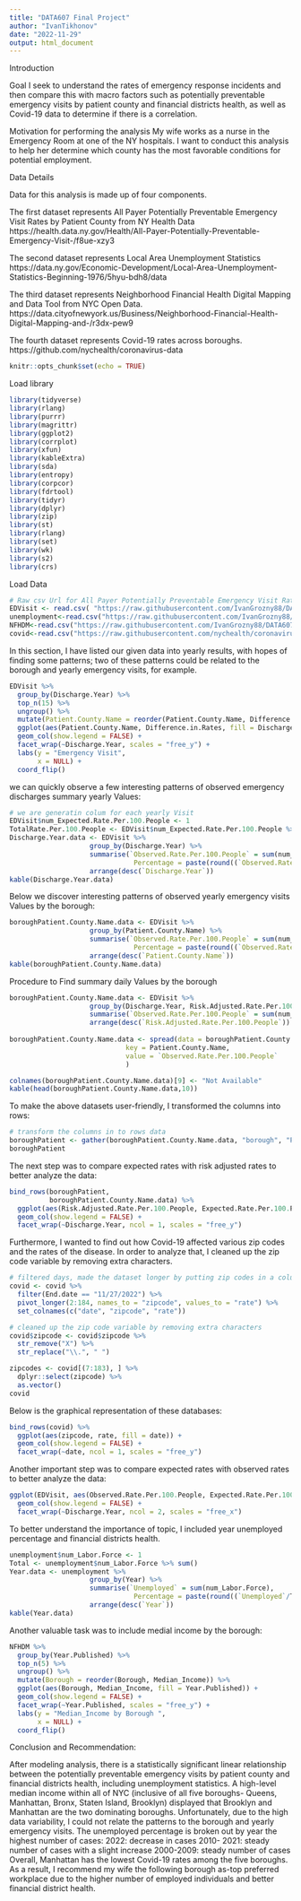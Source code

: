 ---
title: "DATA607 Final Project"
author: "IvanTikhonov"
date: "2022-11-29"
output: html_document
---


Introduction

Goal
I seek to understand the rates of emergency response incidents and then compare this 
with macro factors such as potentially preventable emergency visits by patient county and financial districts health,
as well as Covid-19 data to determine if there is a correlation.




Motivation for performing the analysis
My wife works as a nurse in the Emergency Room at one of the NY hospitals. 
I want to conduct this analysis to help her determine which county has the most favorable conditions for potential employment.


Data Details

 Data for this analysis is made up of four components.

 The first dataset represents All Payer Potentially Preventable Emergency Visit Rates by Patient County from NY Health Data 
 https://health.data.ny.gov/Health/All-Payer-Potentially-Preventable-Emergency-Visit-/f8ue-xzy3


 The second dataset represents Local Area Unemployment Statistics
 https://data.ny.gov/Economic-Development/Local-Area-Unemployment-Statistics-Beginning-1976/5hyu-bdh8/data

 The third dataset represents Neighborhood Financial Health Digital Mapping and Data Tool from NYC Open Data.
 https://data.cityofnewyork.us/Business/Neighborhood-Financial-Health-Digital-Mapping-and-/r3dx-pew9
 
 The fourth dataset represents Covid-19 rates across boroughs. 
 https://github.com/nychealth/coronavirus-data
 

```{r}
knitr::opts_chunk$set(echo = TRUE)
```

Load library
```{r}
library(tidyverse)
library(rlang)
library(purrr)
library(magrittr)
library(ggplot2)
library(corrplot)
library(xfun)
library(kableExtra)
library(sda)
library(entropy)
library(corpcor)
library(fdrtool)
library(tidyr)
library(dplyr)
library(zip)
library(st)
library(rlang)
library(set)
library(wk)
library(s2)
library(crs)
```


Load Data
```{r}
# Raw csv Url for All Payer Potentially Preventable Emergency Visit Rates by Patient County from NY Health Data.
EDVisit <- read.csv( "https://raw.githubusercontent.com/IvanGrozny88/DATA607-Final-Project/main/All_Payer_Potentially_Preventable_Emergency_Visit__PPV__Rates_by_Patient_County__SPARCS____Beginning_2011_Chart.csv", sep=",",header = TRUE)
unemployment<-read.csv("https://raw.githubusercontent.com/IvanGrozny88/DATA607-Final-Project/main/Local_Area_Unemployment_Statistics__Beginning_1976.csv", sep=",",header = TRUE)
NFHDM<-read.csv("https://raw.githubusercontent.com/IvanGrozny88/DATA607-Final-Project/main/Neighborhood_Financial_Health_Digital_Mapping_and_Data_Tool.csv", sep=",",header = TRUE)
covid<-read.csv("https://raw.githubusercontent.com/nychealth/coronavirus-data/master/latest/pp-by-modzcta.csv", sep=",",header = TRUE)
```


In this section, I have listed our given data into yearly results, with hopes of finding some patterns; two of these patterns could be related to the borough and yearly emergency visits, for example.


```{r}
EDVisit %>%
  group_by(Discharge.Year) %>%
  top_n(15) %>%
  ungroup() %>%
  mutate(Patient.County.Name = reorder(Patient.County.Name, Difference.in.Rates)) %>%
  ggplot(aes(Patient.County.Name, Difference.in.Rates, fill = Discharge.Year)) +
  geom_col(show.legend = FALSE) +
  facet_wrap(~Discharge.Year, scales = "free_y") +
  labs(y = "Emergency Visit",
       x = NULL) +
  coord_flip()
```








we can quickly observe a few interesting patterns of observed emergency discharges summary yearly Values:
```{r}
# we are generatin colum for each yearly Visit
EDVisit$num_Expected.Rate.Per.100.People <- 1
TotalRate.Per.100.People <- EDVisit$num_Expected.Rate.Per.100.People %>% sum()
Discharge.Year.data <- EDVisit %>%
                    group_by(Discharge.Year) %>%
                    summarise(`Observed.Rate.Per.100.People` = sum(num_Expected.Rate.Per.100.People),
                               Percentage = paste(round((`Observed.Rate.Per.100.People`/TotalRate.Per.100.People)*100,2),"%"))  %>%
                    arrange(desc(`Discharge.Year`))
kable(Discharge.Year.data)
```
Below we discover interesting patterns of observed yearly emergency visits Values by the borough:

```{r}
boroughPatient.County.Name.data <- EDVisit %>%
                    group_by(Patient.County.Name) %>%
                    summarise(`Observed.Rate.Per.100.People` = sum(num_Expected.Rate.Per.100.People),
                               Percentage = paste(round((`Observed.Rate.Per.100.People`/TotalRate.Per.100.People)*100,2),"%") )  %>%
                    arrange(desc(`Patient.County.Name`))
kable(boroughPatient.County.Name.data)
```
Procedure to Find summary daily Values by the borough


```{r}
boroughPatient.County.Name.data <- EDVisit %>%
                    group_by(Discharge.Year, Risk.Adjusted.Rate.Per.100.People, Expected.Rate.Per.100.People, Patient.County.Name) %>%
                    summarise(`Observed.Rate.Per.100.People` = sum(num_Expected.Rate.Per.100.People))  %>%
                    arrange(desc(`Risk.Adjusted.Rate.Per.100.People`))
                    
boroughPatient.County.Name.data <- spread(data = boroughPatient.County.Name.data,
                             key = Patient.County.Name,
                             value = `Observed.Rate.Per.100.People`
                             )

colnames(boroughPatient.County.Name.data)[9] <- "Not Available"
kable(head(boroughPatient.County.Name.data,10))
```


To make the above datasets user-friendly, I transformed the columns into rows:



```{r}
# transform the columns in to rows data
boroughPatient <- gather(boroughPatient.County.Name.data, "borough", "Patient", 4:65)
boroughPatient
```









The next step was to compare expected rates with risk adjusted rates to better analyze the data:



```{r}
bind_rows(boroughPatient, 
          boroughPatient.County.Name.data) %>%
  ggplot(aes(Risk.Adjusted.Rate.Per.100.People, Expected.Rate.Per.100.People, fill = Discharge.Year)) +
  geom_col(show.legend = FALSE) +
  facet_wrap(~Discharge.Year, ncol = 1, scales = "free_y")
```

Furthermore, I wanted to find out how Covid-19 affected various zip codes and the rates of the disease. In order to analyze that, I cleaned up the zip code variable by removing extra characters.

```{r}
# filtered days, made the dataset longer by putting zip codes in a column
covid <- covid %>%
  filter(End.date == "11/27/2022") %>%
  pivot_longer(2:184, names_to = "zipcode", values_to = "rate") %>%
  set_colnames(c("date", "zipcode", "rate"))

# cleaned up the zip code variable by removing extra characters
covid$zipcode <- covid$zipcode %>%
  str_remove("X") %>%
  str_replace("\\.", " ")

zipcodes <- covid[(7:183), ] %>%
  dplyr::select(zipcode) %>%
  as.vector()
covid 
```

Below is the graphical representation of these databases:





```{r}
bind_rows(covid) %>%
  ggplot(aes(zipcode, rate, fill = date)) +
  geom_col(show.legend = FALSE) +
  facet_wrap(~date, ncol = 1, scales = "free_y")
```




Another important step was to compare expected rates with observed rates to better analyze the data:


```{r}
ggplot(EDVisit, aes(Observed.Rate.Per.100.People, Expected.Rate.Per.100.People, fill = Discharge.Year)) +
  geom_col(show.legend = FALSE) +
  facet_wrap(~Discharge.Year, ncol = 2, scales = "free_x")

```


To better understand the importance of topic, I included year unemployed percentage and financial districts health. 



```{r}
unemployment$num_Labor.Force <- 1
Total <- unemployment$num_Labor.Force %>% sum()
Year.data <- unemployment %>%
                    group_by(Year) %>%
                    summarise(`Unemployed` = sum(num_Labor.Force),
                               Percentage = paste(round((`Unemployed`/Total)*100,2),"%"))  %>%
                    arrange(desc(`Year`))
kable(Year.data)
```



Another valuable task was to include medial income by the borough:




```{r}
NFHDM %>%
  group_by(Year.Published) %>%
  top_n(5) %>%
  ungroup() %>%
  mutate(Borough = reorder(Borough, Median_Income)) %>%
  ggplot(aes(Borough, Median_Income, fill = Year.Published)) +
  geom_col(show.legend = FALSE) +
  facet_wrap(~Year.Published, scales = "free_y") +
  labs(y = "Median_Income by Borough ",
       x = NULL) +
  coord_flip()
```


Conclusion and Recommendation:


After modeling analysis, there is a statistically significant linear relationship between the potentially preventable
emergency visits by patient county and financial districts health, including unemployment statistics. 
 A high-level median income within all of NYC (inclusive of all five boroughs- Queens, Manhattan, Bronx, Staten Island, Brooklyn) displayed that Brooklyn and Manhattan are the two dominating boroughs. Unfortunately, due to the high data variability, I could not relate the patterns to the borough and yearly emergency visits.
The unemployed percentage is broken out by year the highest number of cases:
2022: decrease in cases
2010- 2021: steady number of cases with a slight increase
2000-2009: steady number of cases
 Overall, Manhattan has the lowest Covid-19 rates among the five boroughs. As a result,
 I recommend my wife the following borough as-top preferred workplace due
 to the higher number of employed individuals and better financial district health.












